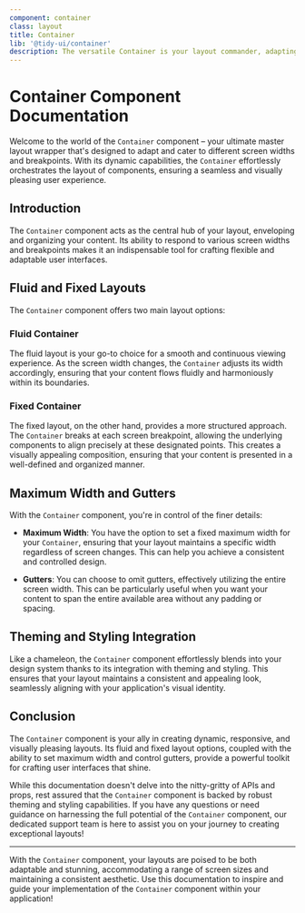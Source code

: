 ```yaml
---
component: container
class: layout
title: Container
lib: '@tidy-ui/container'
description: The versatile Container is your layout commander, adapting effortlessly to screen shifts and breakpoints. It comes in two modes; fluid, flexing its width with the screen for a dynamic arrangement of enclosed components; and fixed, aligning components solely at breakpoints. You're in control, with the option to set an unchanging maximum width or embrace full-screen width by omitting gutters. With the Container, your layout vision becomes a reality! 🌟📏
---
```


# Container Component Documentation

Welcome to the world of the `Container` component – your ultimate master layout wrapper that's designed to adapt and cater to different screen widths and breakpoints. With its dynamic capabilities, the `Container` effortlessly orchestrates the layout of components, ensuring a seamless and visually pleasing user experience.

## Introduction

The `Container` component acts as the central hub of your layout, enveloping and organizing your content. Its ability to respond to various screen widths and breakpoints makes it an indispensable tool for crafting flexible and adaptable user interfaces.

## Fluid and Fixed Layouts

The `Container` component offers two main layout options:

### Fluid Container

The fluid layout is your go-to choice for a smooth and continuous viewing experience. As the screen width changes, the `Container` adjusts its width accordingly, ensuring that your content flows fluidly and harmoniously within its boundaries.

### Fixed Container

The fixed layout, on the other hand, provides a more structured approach. The `Container` breaks at each screen breakpoint, allowing the underlying components to align precisely at these designated points. This creates a visually appealing composition, ensuring that your content is presented in a well-defined and organized manner.

## Maximum Width and Gutters

With the `Container` component, you're in control of the finer details:

- **Maximum Width**: You have the option to set a fixed maximum width for your `Container`, ensuring that your layout maintains a specific width regardless of screen changes. This can help you achieve a consistent and controlled design.

- **Gutters**: You can choose to omit gutters, effectively utilizing the entire screen width. This can be particularly useful when you want your content to span the entire available area without any padding or spacing.

## Theming and Styling Integration

Like a chameleon, the `Container` component effortlessly blends into your design system thanks to its integration with theming and styling. This ensures that your layout maintains a consistent and appealing look, seamlessly aligning with your application's visual identity.

## Conclusion

The `Container` component is your ally in creating dynamic, responsive, and visually pleasing layouts. Its fluid and fixed layout options, coupled with the ability to set maximum width and control gutters, provide a powerful toolkit for crafting user interfaces that shine.

While this documentation doesn't delve into the nitty-gritty of APIs and props, rest assured that the `Container` component is backed by robust theming and styling capabilities. If you have any questions or need guidance on harnessing the full potential of the `Container` component, our dedicated support team is here to assist you on your journey to creating exceptional layouts!

---

With the `Container` component, your layouts are poised to be both adaptable and stunning, accommodating a range of screen sizes and maintaining a consistent aesthetic. Use this documentation to inspire and guide your implementation of the `Container` component within your application!
